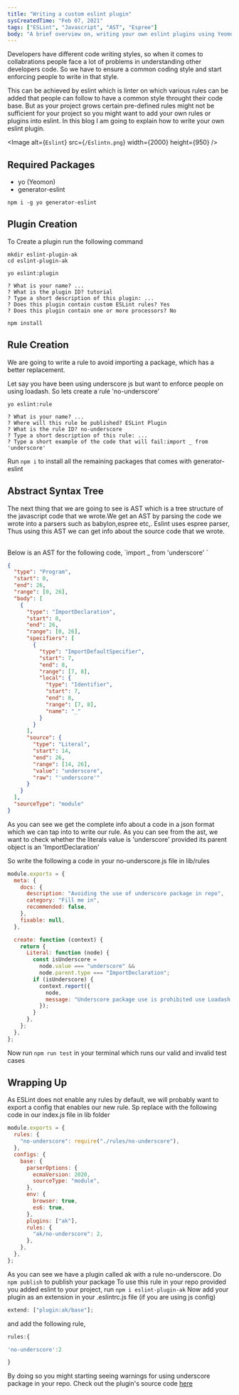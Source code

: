 ```yaml
---
title: "Writing a custom eslint plugin"
sysCreatedTime: "Feb 07, 2021"
tags: ["ESLint", "Javascript", "AST", "Espree"]
body: "A brief overview on, writing your own eslint plugins using Yeomon and generator-eslint plugin."
---
```


Developers have different code writing styles, so when it comes to collabrations
people face a lot of problems in understanding other developers code. So we have
to ensure a common coding style and start enforcing people to write in that style.

This can be achieved by eslint which is linter on which various rules can be added
that people can follow to have a common style throught their code base. But as your
project grows certain pre-defined rules might not be sufficient for your project
so you might want to add your own rules or plugins into eslint. In this blog I am
going to explain how to write your own eslint plugin.

<Image alt={`Eslint`} src={`/Eslintn.png`} width={2000} height={950} />

## Required Packages

- yo (Yeomon)
- generator-eslint

```shell
npm i -g yo generator-eslint
```

## Plugin Creation

To Create a plugin run the following command

```shell
mkdir eslint-plugin-ak
cd eslint-plugin-ak

yo eslint:plugin

? What is your name? ...
? What is the plugin ID? tutorial
? Type a short description of this plugin: ...
? Does this plugin contain custom ESLint rules? Yes
? Does this plugin contain one or more processors? No

npm install
```

## Rule Creation

We are going to write a rule to avoid importing a package, which has a better replacement.

Let say you have been using underscore js but want to enforce people on using loadash. So lets create a rule 'no-underscore'

```shell
yo eslint:rule

? What is your name? ...
? Where will this rule be published? ESLint Plugin
? What is the rule ID? no-underscore
? Type a short description of this rule: ...
? Type a short example of the code that will fail:import _ from 'underscore'
```

Run `npm i` to install all the remaining packages that comes with generator-eslint

## Abstract Syntax Tree

The next thing that we are going to see is AST which is a tree structure of the javascript code that we wrote.We get an AST by parsing the code we wrote into a parsers such as babylon,espree etc,. Eslint uses espree parser, Thus using this AST we can get info about the source code that we wrote.

<br />
Below is an AST for the following code, `import _ from 'underscore' `

```json
{
  "type": "Program",
  "start": 0,
  "end": 26,
  "range": [0, 26],
  "body": [
    {
      "type": "ImportDeclaration",
      "start": 0,
      "end": 26,
      "range": [0, 26],
      "specifiers": [
        {
          "type": "ImportDefaultSpecifier",
          "start": 7,
          "end": 8,
          "range": [7, 8],
          "local": {
            "type": "Identifier",
            "start": 7,
            "end": 8,
            "range": [7, 8],
            "name": "_"
          }
        }
      ],
      "source": {
        "type": "Literal",
        "start": 14,
        "end": 26,
        "range": [14, 26],
        "value": "underscore",
        "raw": "'underscore'"
      }
    }
  ],
  "sourceType": "module"
}
```

As you can see we get the complete info about a code in a json format which we can tap into to write our rule.
As you can see from the ast, we want to check whether the literals value is 'underscore' provided its parent object is an 'ImportDeclaration'

So write the following a code in your no-underscore.js file in lib/rules

```js
module.exports = {
  meta: {
    docs: {
      description: "Avoiding the use of underscore package in repo",
      category: "Fill me in",
      recommended: false,
    },
    fixable: null,
  },

  create: function (context) {
    return {
      Literal: function (node) {
        const isUnderscore =
          node.value === "underscore" &&
          node.parent.type === "ImportDeclaration";
        if (isUnderscore) {
          context.report({
            node,
            message: "Underscore package use is prohibited use Loadash instead",
          });
        }
      },
    };
  },
};
```

Now run `npm run test` in your terminal which runs our valid and invalid test cases

## Wrapping Up

As ESLint does not enable any rules by default, we will probably want to export a config that enables our new rule. Sp replace with the following code in our index.js file in lib folder

```js
module.exports = {
  rules: {
    "no-underscore": require("./rules/no-underscore"),
  },
  configs: {
    base: {
      parserOptions: {
        ecmaVersion: 2020,
        sourceType: "module",
      },
      env: {
        browser: true,
        es6: true,
      },
      plugins: ["ak"],
      rules: {
        "ak/no-underscore": 2,
      },
    },
  },
};
```

As you can see we have a plugin called ak with a rule no-underscore.
Do `npm publish` to publish your package
To use this rule in your repo provided you added eslint to your project, run `npm i eslint-plugin-ak`
Now add your plugin as an extension in your .eslintrc.js file (if you are using js config)

```js
extend: ["plugin:ak/base"];
```

and add the following rule,

```js
rules:{

'no-underscore':2

}
```

By doing so you might starting seeing warnings for using underscore package in your repo. Check out the plugin's source code [here](https://github.com/akshay9677/eslint-plugin-ak)
